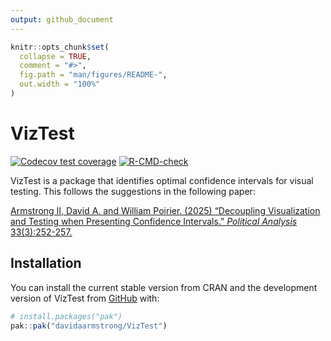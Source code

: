 ```yaml
---
output: github_document
---
```


<!-- README.md is generated from README.Rmd. Please edit that file -->

```r
knitr::opts_chunk$set(
  collapse = TRUE,
  comment = "#>",
  fig.path = "man/figures/README-",
  out.width = "100%"
)
```

# VizTest

<!-- badges: start -->
[![Codecov test coverage](https://codecov.io/gh/davidaarmstrong/VizTest/graph/badge.svg)](https://app.codecov.io/gh/davidaarmstrong/VizTest)
[![R-CMD-check](https://github.com/davidaarmstrong/VizTest/actions/workflows/R-CMD-check.yaml/badge.svg)](https://github.com/davidaarmstrong/VizTest/actions/workflows/R-CMD-check.yaml)
<!-- badges: end -->

VizTest is a package that identifies optimal confidence intervals for visual testing.  This follows the suggestions in the following paper: 

[Armstrong II, David A. and William Poirier. (2025) "Decoupling Visualization and Testing when Presenting Confidence Intervals." _Political Analysis_ 33(3):252-257.](https://doi.org/10.1017/pan.2024.28)

## Installation

You can install the current stable version from CRAN and the development version of VizTest from [GitHub](https://github.com/) with:

``` r
# install.packages("pak")
pak::pak("davidaarmstrong/VizTest")
```

